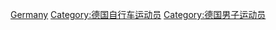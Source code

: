 [[Category:男子自行車選手|Germany]]
[[Category:德国自行车运动员|Category:德国自行车运动员]]
[[Category:德国男子运动员|Category:德国男子运动员]]